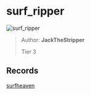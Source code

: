 
# surf_ripper

![surf_ripper](https://raw.githubusercontent.com/Sayt123/SurfMapPics/Maps-and-bonuses/csgo/surf_ripper.jpg)

> Author: **JackTheStripper**
>
> Tier 3

## Records

[surfheaven](https://surfheaven.eu/map/surf_ripper)

